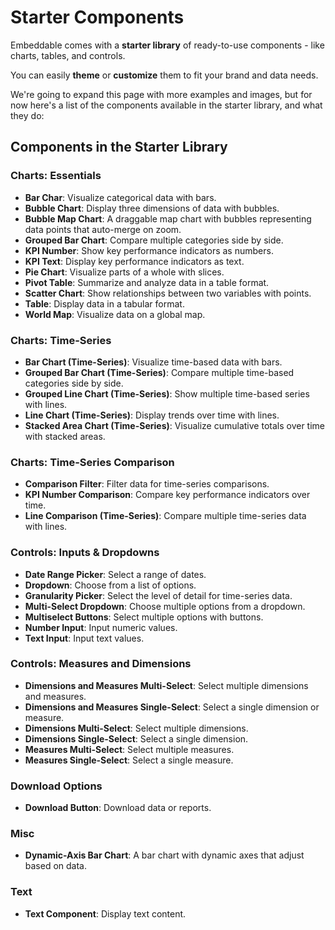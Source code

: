 # Starter Components

Embeddable comes with a **starter library** of ready-to-use components - like charts, tables, and controls. 

You can easily **theme** or **customize** them to fit your brand and data needs.

<CardGrid>
  <LinkCard title="Import starter components into your workspace" href="/getting-started/install-starter-kit" icon="🐙"/> 
  <LinkCard title="Learn how to build and extend components" href="/development/introduction" icon="⚡"/>
</CardGrid> 

We're going to expand this page with more examples and images, but for now here's a list of the components available in the starter library, and what they do:

## Components in the Starter Library

### Charts: Essentials

- **Bar Char**: Visualize categorical data with bars.
- **Bubble Chart**: Display three dimensions of data with bubbles.
- **Bubble Map Chart**: A draggable map chart with bubbles representing data points that auto-merge on zoom.
- **Grouped Bar Chart**: Compare multiple categories side by side.
- **KPI Number**: Show key performance indicators as numbers.
- **KPI Text**: Display key performance indicators as text.
- **Pie Chart**: Visualize parts of a whole with slices.
- **Pivot Table**: Summarize and analyze data in a table format.
- **Scatter Chart**: Show relationships between two variables with points.
- **Table**: Display data in a tabular format.
- **World Map**: Visualize data on a global map.

### Charts: Time-Series
- **Bar Chart (Time-Series)**: Visualize time-based data with bars.
- **Grouped Bar Chart (Time-Series)**: Compare multiple time-based categories side by side.
- **Grouped Line Chart (Time-Series)**: Show multiple time-based series with lines.
- **Line Chart (Time-Series)**: Display trends over time with lines.
- **Stacked Area Chart (Time-Series)**: Visualize cumulative totals over time with stacked
areas.

### Charts: Time-Series Comparison
- **Comparison Filter**: Filter data for time-series comparisons.
- **KPI Number Comparison**: Compare key performance indicators over time.
- **Line Comparison (Time-Series)**: Compare multiple time-series data with lines.

### Controls: Inputs & Dropdowns
- **Date Range Picker**: Select a range of dates.
- **Dropdown**: Choose from a list of options.
- **Granularity Picker**: Select the level of detail for time-series data.
- **Multi-Select Dropdown**: Choose multiple options from a dropdown.
- **Multiselect Buttons**: Select multiple options with buttons.
- **Number Input**: Input numeric values.
- **Text Input**: Input text values.

### Controls: Measures and Dimensions
- **Dimensions and Measures Multi-Select**: Select multiple dimensions and measures.
- **Dimensions and Measures Single-Select**: Select a single dimension or measure.
- **Dimensions Multi-Select**: Select multiple dimensions.
- **Dimensions Single-Select**: Select a single dimension.
- **Measures Multi-Select**: Select multiple measures.
- **Measures Single-Select**: Select a single measure.

### Download Options
- **Download Button**: Download data or reports.

### Misc
- **Dynamic-Axis Bar Chart**: A bar chart with dynamic axes that adjust based on
  data.

### Text
- **Text Component**: Display text content.
